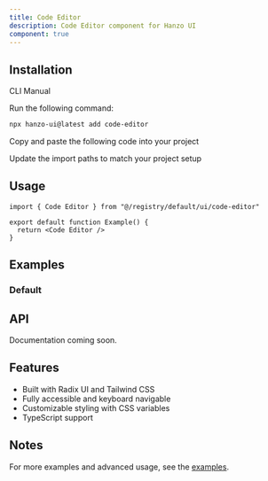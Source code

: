 ```yaml
---
title: Code Editor
description: Code Editor component for Hanzo UI
component: true
---
```


<ComponentPreview name="code-editor-demo" />

## Installation

<Tabs defaultValue="cli">

<TabsList>
  <TabsTrigger value="cli">CLI</TabsTrigger>
  <TabsTrigger value="manual">Manual</TabsTrigger>
</TabsList>

<TabsContent value="cli">

<Steps>

<Step>Run the following command:</Step>

```bash
npx hanzo-ui@latest add code-editor
```

</Steps>

</TabsContent>

<TabsContent value="manual">

<Steps>

<Step>Copy and paste the following code into your project</Step>

<ComponentSource name="code-editor" />

<Step>Update the import paths to match your project setup</Step>

</Steps>

</TabsContent>

</Tabs>

## Usage

```tsx
import { Code Editor } from "@/registry/default/ui/code-editor"

export default function Example() {
  return <Code Editor />
}
```

## Examples

### Default

<ComponentPreview name="code-editor-demo" />

## API

Documentation coming soon.

## Features

- Built with Radix UI and Tailwind CSS
- Fully accessible and keyboard navigable  
- Customizable styling with CSS variables
- TypeScript support

## Notes

For more examples and advanced usage, see the [examples](/examples).
